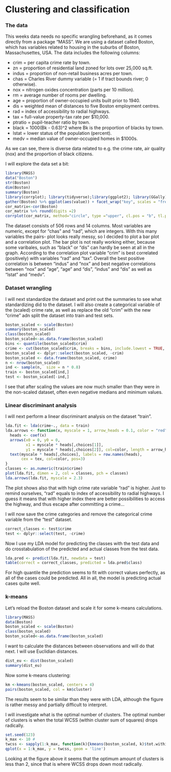 # Clustering and classification

### The data

This weeks data needs no specific wrangling beforehand, as it comes directly from a package "MASS". We are using a dataset called Boston, which has variables related to housing in the suburbs of Boston, Massachusettes, USA. The data includes the following columns:


* crim = per capita crime rate by town.
* zn = proportion of residential land zoned for lots over 25,000 sq.ft.
* indus = proportion of non-retail business acres per town.
* chas = Charles River dummy variable (= 1 if tract bounds river; 0 otherwise).
* nox = nitrogen oxides concentration (parts per 10 million).
* rm = average number of rooms per dwelling.
* age = proportion of owner-occupied units built prior to 1940.
* dis = weighted mean of distances to five Boston employment centres.
* rad = index of accessibility to radial highways.
* tax = full-value property-tax rate per \$10,000.
* ptratio = pupil-teacher ratio by town.
* black = 1000(Bk - 0.63)^2 where Bk is the proportion of blacks by town.
* lstat = lower status of the population (percent).
* medv = median value of owner-occupied homes in \$1000s.

As we can see, there is diverse data related to e.g. the crime rate, air quality (nox) and the proportion of black citizens.

I will explore the data set a bit:

```r
library(MASS)
data("Boston")
str(Boston)
dim(Boston)
summary(Boston)
library(corrplot); library(tidyverse);library(ggplot2); library(GGally)
gather(Boston) %>% ggplot(aes(value)) + facet_wrap("key", scales = "free") + geom_bar()
cor_matrix<-cor(Boston)
cor_matrix %>% round(digits =2)
corrplot(cor_matrix, method="circle", type ="upper", cl.pos = "b", tl.pos ="d", tl.cex = 0.6)
```

The dataset consists of 506 rows and 14 columns. Most variables are numeric, except for "chas" and "rad", which are integers. With this many variables the pairs- plot looks really messy, so I decided to plot a bar plot and a correlation plot. The bar plot is not really working either, because some varibales, such as "black" or "dis" can hardly be seen at all in the graph. According to the correlation plot variable "crim" is best correlated (positively) with variables "rad" and "tax". Overall the best positive correlation is between "indus" and "nox" and best negative correlations between "nox" and "age", "age" and "dis", "indus" and "dis" as well as "lstat" and "medv".

### Dataset wrangling

I will next standardize the dataset and print out the summaries to see what standardizing did to the dataset. I will also create a categorical variable of the (scaled) crime rate, as well as replace the old "crim" with the new "crime" adn split the dataset into train and test sets.

```r
boston_scaled <- scale(Boston)
summary(boston_scaled)
class(boston_scaled)
boston_scaled<-as.data.frame(boston_scaled)
bins <- quantile(boston_scaled$crim)
crime <- cut(boston_scaled$crim, breaks = bins, include.lowest = TRUE, label=c("low", "med_low", "med_high", "high"))
boston_scaled <- dplyr::select(boston_scaled, -crim)
boston_scaled <- data.frame(boston_scaled, crime)
n <- nrow(boston_scaled)
ind <- sample(n,  size = n * 0.8)
train <- boston_scaled[ind,]
test <- boston_scaled[-ind,]
```

I see that after scaling the values are now much smaller than they were in the non-scaled dataset, often even negative medians and minimum values. 

### Linear discriminant analysis

I will next perform a linear discriminant analysis on the dataset "train". 

```r
lda.fit <- lda(crime~., data = train)
lda.arrows <- function(x, myscale = 1, arrow_heads = 0.1, color = "red", tex = 0.75, choices = c(1,2)){
  heads <- coef(x)
  arrows(x0 = 0, y0 = 0, 
         x1 = myscale * heads[,choices[1]], 
         y1 = myscale * heads[,choices[2]], col=color, length = arrow_heads)
  text(myscale * heads[,choices], labels = row.names(heads), 
       cex = tex, col=color, pos=3)
}
classes <- as.numeric(train$crime)
plot(lda.fit, dimen = 2, col = classes, pch = classes)
lda.arrows(lda.fit, myscale = 2.3)
```

The plot shows also that with high crime rate variable "rad" is higher. Just to remind ourselves, "rad" equals to index of accessibility to radial highways. I guess it means that with higher index there are better possibilities to access the highway, and thus escape after committing a crime...

I will now save the crime categories and remove the categorical crime variable from the "test" dataset.

```r
correct_classes <- test$crime
test <- dplyr::select(test, -crime)
```

Now I use my LDA model for predicting the classes with the test data and do crosstabulation of the predicted and actual classes from the test data.

```r
lda.pred <- predict(lda.fit, newdata = test)
table(correct = correct_classes, predicted = lda.pred$class)
```

For high quantile the prediction seems to fit with correct values perfectly, as all of the cases could be predicted. All in all, the model is predicting actual cases quite well. 

### k-means

Let's reload the Boston dataset and scale it for some k-means calculations.

```r
library(MASS)
data(Boston)
boston_scaled <- scale(Boston)
class(boston_scaled)
boston_scaled<-as.data.frame(boston_scaled)
```

I want to calculate the distances between observations and will do that next. I will use Euclidian distances.

```r

dist_eu <- dist(boston_scaled)
summary(dist_eu)
```


Now some k-means clustering:

```r
km <-kmeans(boston_scaled, centers = 4)
pairs(boston_scaled, col = km$cluster) 


```

The results seem to be similar than they were with LDA, although the figure is rather messy and partially difficult to interpret.

I will investigate what is the optimal number of clusters. The optimal number of clusters is when the total WCSS (within cluster sum of squares) drops radically. 

```r
set.seed(123)
k_max <- 10 #  
twcss <- sapply(1:k_max, function(k){kmeans(boston_scaled, k)$tot.withinss})
qplot(x = 1:k_max, y = twcss, geom = 'line')
```

Looking at the figure above it seems that the optimum amount of clusters is less than 2, since that is where WCSS drops down most radically. 




